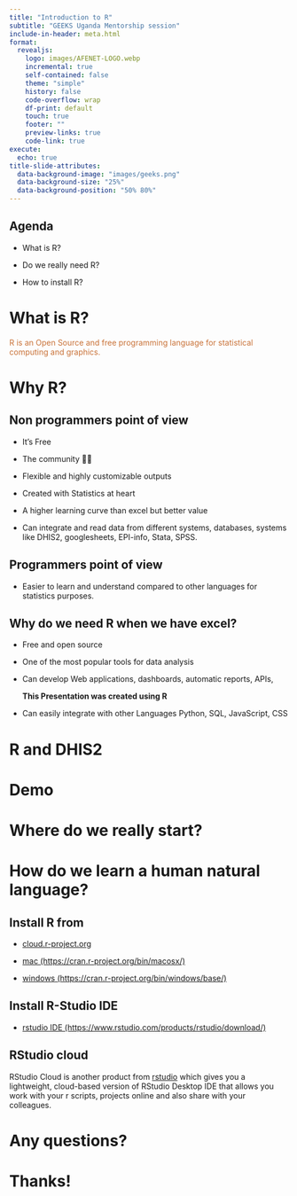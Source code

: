 ```yaml
---
title: "Introduction to R"
subtitle: "GEEKS Uganda Mentorship session"
include-in-header: meta.html
format:
  revealjs:
    logo: images/AFENET-LOGO.webp
    incremental: true
    self-contained: false 
    theme: "simple"
    history: false
    code-overflow: wrap
    df-print: default
    touch: true
    footer: ""
    preview-links: true
    code-link: true
execute: 
  echo: true
title-slide-attributes: 
  data-background-image: "images/geeks.png"
  data-background-size: "25%"
  data-background-position: "50% 80%"
---
```


## Agenda

- What is R?

- Do we really need R?

- How to install R?

# What is R?

[R is an Open Source and free programming language for statistical computing and graphics.]{.fragment style="color:#c97238;"}

# Why R?

## Non programmers point of view 

- It's Free

- The community &#x1F468;&#x200D;&#x1F4BB;

- Flexible and highly customizable outputs

- Created with Statistics at heart

- A higher learning curve than excel but better value

- Can integrate and read data from different systems, databases, systems like DHIS2, googlesheets, EPI-info, Stata, SPSS.


## Programmers point of view

- Easier to learn and understand compared to other languages for statistics purposes.

## Why do we need R when we have excel?

- Free and open source 

- One of the most popular tools for data analysis

- Can develop Web applications, dashboards, automatic reports, APIs, 

   **This Presentation was created using R** 

- Can easily integrate with other Languages Python, SQL, JavaScript, CSS 


# R and DHIS2

# Demo 

# Where do we really start?

# How do we learn a human natural language?

## Install R from 

- [cloud.r-project.org](cloud.r-project.org)
 
- [mac (https://cran.r-project.org/bin/macosx/)](https://cran.r-project.org/bin/macosx/) 

- [windows (https://cran.r-project.org/bin/windows/base/)](https://cran.r-project.org/bin/windows/base/)

## Install R-Studio IDE
 
- [rstudio IDE (https://www.rstudio.com/products/rstudio/download/)](https://www.rstudio.com/products/rstudio/download/) 

## RStudio cloud

RStudio Cloud is another product from [rstudio](rstudio.com) which gives you a lightweight, cloud-based version of RStudio Desktop IDE that allows you work with your r scripts, projects online and also share with your colleagues. 

# Any questions?


# Thanks!


